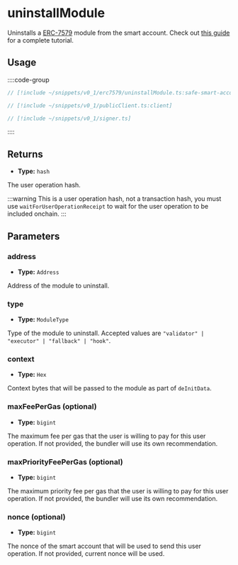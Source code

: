 
<VersionWarning version="0.1" />

# uninstallModule

Uninstalls a [ERC-7579](https://eips.ethereum.org/EIPS/eip-7579) module from the smart account. Check out [this guide](/permissionless/v0_1/accounts/use-erc7579-account) for a complete tutorial.

## Usage

::::code-group

```ts [example.ts]
// [!include ~/snippets/v0_1/erc7579/uninstallModule.ts:safe-smart-account-client]
```

```ts [publicClient.ts]
// [!include ~/snippets/v0_1/publicClient.ts:client]
```

```ts [signer.ts]
// [!include ~/snippets/v0_1/signer.ts]
```

::::

## Returns

- **Type:** `hash`

The user operation hash.

:::warning
This is a user operation hash, not a transaction hash, you must use `waitForUserOperationReceipt` to wait for the user operation to be included onchain.
:::

## Parameters

### address

- **Type:** `Address`

Address of the module to uninstall.

### type

- **Type:** `ModuleType`

Type of the module to uninstall. Accepted values are `"validator" | "executor" | "fallback" | "hook"`.

### context

- **Type:** `Hex`

Context bytes that will be passed to the module as part of `deInitData`.

### maxFeePerGas (optional)

- **Type:** `bigint`

The maximum fee per gas that the user is willing to pay for this user operation. If not provided, the bundler will use its own recommendation.

### maxPriorityFeePerGas (optional)

- **Type:** `bigint`

The maximum priority fee per gas that the user is willing to pay for this user operation. If not provided, the bundler will use its own recommendation.

### nonce (optional)

- **Type:** `bigint`

The nonce of the smart account that will be used to send this user operation. If not provided, current nonce will be used.
